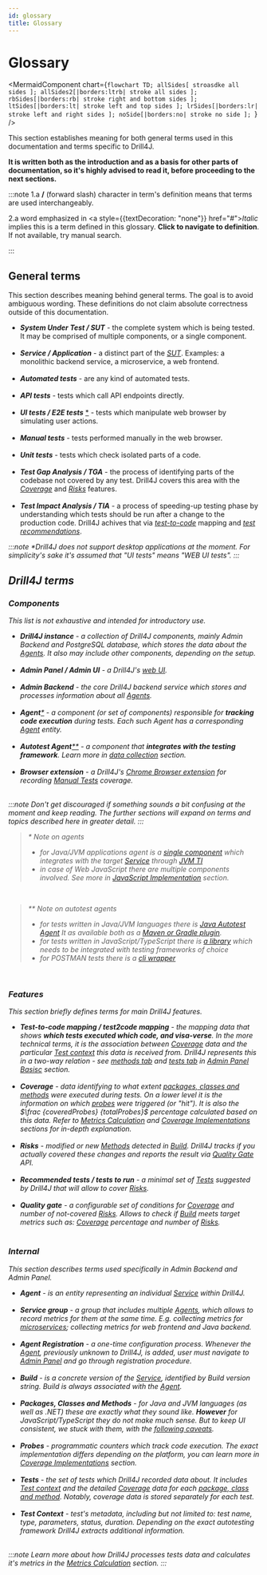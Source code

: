 ```yaml
---
id: glossary
title: Glossary
---
```



# Glossary

<MermaidComponent
  chart={`flowchart TD;
      allSides[ stroasdke all sides ];
      allSides2[|borders:ltrb| stroke all sides ];
      rbSides[|borders:rb| stroke right and bottom sides ];
      ltSides[|borders:lt| stroke left and top sides ];
      lrSides[|borders:lr| stroke left and right sides ];
      noSide[|borders:no| stroke no side ];
`}
/>

This section establishes meaning for both general terms used in this documentation and terms specific to Drill4J.

**It is written both as the introduction and as a basis for other parts of documentation, so it's highly advised to read it, before proceeding to the next sections.**

:::note
1.a **/** (forward slash) character in term's definition means that terms are used interchangeably.

2.a word emphasized in <a style={{textDecoration: "none"}} href="#"><em>Italic</em></a> implies this is a term defined in this glossary. **Click to navigate to definition**. If not available, try manual search.

:::

## General terms

This section describes meaning behind general terms.
The goal is to avoid ambiguous wording.
These definitions do not claim absolute correctness outside of this documentation.

- **<i id="sut">System Under Test / SUT</i>** - the complete system which is being tested. It may be comprised of multiple components, or a single component.
  <br />
  <br />
- **<i id="service">Service / Application</i>** - a distinct part of the [_SUT_](#sut). Examples: a monolithic backend service, a microservice, a web frontend.
  <br />
  <br />
- **<i id="tests-automated">Automated tests</i>** - are any kind of automated tests.
  <br />
  <br />
- **<i id="tests-api">API tests</i>** - tests which call API endpoints directly.
  <br />
  <br />
- **<i id="tests-ui">UI tests / E2E tests</i>** [\*](#ui-tests-note) - tests which manipulate web browser by simulating user actions.
  <br />
  <br />
- **<i id="tests-manual">Manual tests</i>** - tests performed manually in the web browser.
  <br />
  <br />
- **<i id="tests-unit">Unit tests</i>** - tests which check isolated parts of a code.
  <br />
  <br />
- **<i id="test-gap-analysis">Test Gap Analysis / TGA</i>** - the process of identifying parts of the codebase not covered by any test. Drill4J covers this area with the [_Coverage_](#coverage) and [_Risks_](#risks) features.
  <br />
  <br />
- **<i id="test-impact-analysis">Test Impact Analysis / TIA</i>** - a process of speeding-up testing phase by understanding which tests should be run after a change to the production code. Drill4J achives that via [_test-to-code_](#test-to-code-mapping) mapping and [_test recommendations_](#recommended-tests).

<i id="ui-tests-note" />

:::note
\*Drill4J does not support desktop applications _at the moment_. For simplicity's sake it's assumed that "UI tests" means "WEB UI tests".
:::

## Drill4J terms

### Components

This list is not exhaustive and intended for introductory use.

- **<i id="drill-instance">Drill4J instance</i>** - a collection of Drill4J components, mainly Admin Backend and PostgreSQL database, which stores the data about the [_Agents_](#agent). It also may include other components, depending on the setup.
  <br />
  <br />
- **<i id="admin-ui">Admin Panel / Admin UI</i>** - a Drill4J's [web UI](/docs/basic-concepts/admin-panel-basics).
  <br />
  <br />
- **<i id="admin-backend">Admin Backend</i>** - the core Drill4J backend service which stores and processes information about all [_Agents_](#agent).
  <br />
  <br />
- **<i id="agent">Agent</i>**[\*](#note-on-agents) - a component (or set of components) responsible for **tracking code execution** during tests. Each such _Agent_ has a corresponding [_Agent_](#agent-entity) entity.
  <br />
  <br />
- **<i id="autotest-agent">Autotest Agent</i>**[\*\*](#note-on-autotest-agents) - a component that **integrates with the testing framework**. Learn more in [data collection](/docs/basic-concepts/data-collection) section.
  <br />
  <br />
- **<i id="browser-extension">Browser extension</i>** - a Drill4J's [Chrome Browser extension](https://github.com/Drill4J/browser-extension) for recording [_Manual Tests_](#tests-manual) coverage.
  <br />
  <br />

:::note
Don't get discouraged if something sounds a bit confusing at the moment and keep reading. The further sections will expand on terms and topics described here in greater detail.
:::

<i id="note-on-agents"> </i>

> \* Note on agents
>
> - for Java/JVM applications agent is a [single component](https://github.com/Drill4J/java-agent) which integrates with the target [_Service_](#service) through [JVM TI](https://docs.oracle.com/javase/8/docs/technotes/guides/jvmti/)
> - in case of Web JavaScript there are multiple components involved. See more in [JavaScript Implementation](/docs/advances/javascript-implementation) section.

<i id="note-on-autotest-agents"> </i>
<br />

> \*\* Note on autotest agents
>
> - for tests written in Java/JVM languages there is [Java Autotest Agent](https://github.com/Drill4J/autotest-agent) It as available both as a [Maven or Gradle plugin](/docs/installation/setup-java-autotest-agent).
> - for tests written in JavaScript/TypeScript there is [a library](https://www.npmjs.com/package/@drill4j/js-auto-test-agent) which needs to be integrated with testing frameworks of choice
> - for POSTMAN tests there is a [cli wrapper](https://github.com/Drill4J/pwad)

<br />

### Features

This section briefly defines terms for main Drill4J features.

- **<i id="test-to-code-mapping">Test-to-code mapping / test2code mapping</i>** - the mapping data that shows **which tests executed which code, and visa-verse**. In the more technical terms, it is the association between [_Coverage_](#coverage) data and the particular [_Test context_](#test-context) this data is received from. Drill4J represents this in a two-way relation - see [methods tab](/docs/basic-concepts/admin-panel-basics#methods-tab) and [tests tab](/docs/basic-concepts/admin-panel-basics#tests-tab) in [Admin Panel Basisc](/docs/basic-concepts/admin-panel-basics) section.
  <br />
  <br />
- **<i id="coverage">Coverage</i>** - data identifying to what extent [_packages, classes and methods_](#packages-classes-methods) were executed during tests. On a lower level it is the information on which [_probes_](#probes) were triggered (or "hit"). It is also the $\frac {coveredProbes} {totalProbes}$ percentage calculated based on this data. Refer to [Metrics Calculation](/docs/basic-concepts/metrics-calculation) and [Coverage Implementations](/docs/advanced/coverage-implementations) sections for in-depth explanation.
  <br />
  <br />
- **<i id="risks">Risks</i>** - modified or new [_Methods_](#packages-classes-methods) detected in [_Build_](#build). Drill4J tracks if you actually covered these changes and reports the result via [_Quality Gate_](#quality-gate) API.
  <br />
  <br />
- **<i id="recommended-tests">Recommended tests / tests to run</i>** - a minimal set of [_Tests_](#tests) suggested by Drill4J that will allow to cover [_Risks_](#risks).
  <br />
  <br />
- **<i id="quality-gate">Quality gate</i>** - a configurable set of conditions for [_Coverage_](#coverage) and number of not-covered [_Risks_](#risks). Allows to check if [_Build_](#build) meets target metrics such as: [_Coverage_](#coverage) percentage and number of [_Risks_](#risks).
  <br />
  <br />

### Internal

This section describes terms used specifically in Admin Backend and Admin Panel.

- **<i id="agent-entity">Agent</i>** - is an entity representing an individual [_Service_](#service) within Drill4J.
  <br />
  <br />
- **<i>Service group</i>** - a group that includes multiple [_Agents_](#agent), which allows to record metrics for them at the same time. E.g. collecting metrics for [microservices](/docs/basic-concepts/microservices); collecting metrics for web frontend and Java backend.
  <br />
  <br />
- **<i>Agent Registration</i>** - a one-time configuration process. Whenever the [_Agent_](#agent), previously unknown to Drill4J, is added, user must navigate to [_Admin Panel_](#admin-ui) and go through registration procedure.
  <br />
  <br />
- **<i id="build">Build</i>** - is a concrete version of the [_Service_](#service), identified by _Build version_ string. _Build_ is always associated with the [_Agent_](#agent).
  <br />
  <br />
- **<i id="packages-classes-methods">Packages, Classes and Methods</i>** - for Java and JVM languages (as well as .NET) these are exactly what they sound like.
  **However** for JavaScript/TypeScript they do not make much sense. But to keep UI consistent, we stuck with them, with the [following caveats](/docs/basic-concepts/basics-javascript#caveats).
  <br />
  <br />
- **<i id="probes">Probes</i>** - programmatic counters which track code execution. The exact implementation differs depending on the platform, you can learn more in [Coverage Implementations](/docs/advanced/coverage-implementations) section.
  <br />
  <br />
- **<i id="tests">Tests</i>** - the set of tests which Drill4J recorded data about. It includes [_Test context_](#test-context) and the detailed [_Coverage_](#coverage) data for each [_package, class and method_](#packages-classes-methods). Notably, coverage data is stored separately for each test.
  <br />
  <br />
- **<i id="test-context">Test Context</i>** - test's metadata, including but not limited to: test name, type, parameters, status, duration. Depending on the exact autotesting framework Drill4J extracts additional information.
  <br />
  <br />

:::note
Learn more about how Drill4J processes tests data and calculates it's metrics in the [Metrics Calculation](/docs/basic-concepts/metrics-calculation) section.
:::
